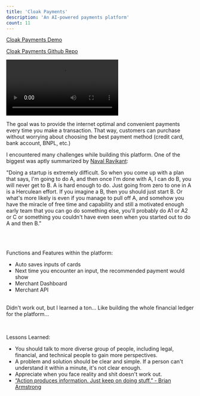 ```yaml
---
title: 'Cloak Payments'
description: 'An AI-powered payments platform'
count: 11
---
```


[Cloak Payments Demo](https://github.com/alexdphan/cloakpayments)

[Cloak Payments Github Repo](https://github.com/alexdphan/cloakpayments)

<div className="py-5">
  <video controls playsinline>
    <source
      src="https://pub-825a8c4ad8dc4097833a60b3dcf2a446.r2.dev/cloakpayments.mov"
      type="video/mp4"
    />
  </video>
</div>

The goal was to provide the internet optimal and convenient payments every time you make a transaction. That way, customers can purchase without worrying about choosing the best payment method (credit card, bank account, BNPL, etc.)

I encountered many challenges while building this platform. One of the biggest was aptly summarized by [Naval Ravikant](https://nav.al/):

<div className=" bg-gray-700 pt-5 px-5 border rounded-lg bg-opacity-50">

"Doing a startup is extremely difficult.
So when you come up with a plan that says, I'm going to do A, and then once I'm done with A, I can do B, you will never get to B. A is hard enough to do.
Just going from zero to one in A is a Herculean effort. If you imagine a B, then you should just start B.
Or what's more likely is even if you manage to pull off A, and somehow you have the miracle of free time and capability and still a motivated enough early team that you can go do something else, you'll probably do A1 or A2 or C or something you couldn't have even seen when you started out to do A and then
В."

</div>
  <br />

<br />

Functions and Features within the platform:

- Auto saves inputs of cards
- Next time you encounter an input, the recommended payment would show
- Merchant Dashboard
- Merchant API
  <br />
  <br />

Didn't work out, but I learned a ton... Like building the whole financial ledger for the platform...

<br />

Lessons Learned:

- You should talk to more diverse group of people, including legal, financial, and technical people to gain more perspectives.
- A problem and solution should be clear and simple. If a person can't understand it within a minute, it's not clear enough.
- Appreciate when you face reality and shit doesn't work out.
- [“Action produces information. Just keep on doing stuff.” - Brian Armstrong](https://www.youtube.com/watch?v=Rc4_j0LxyzI)

